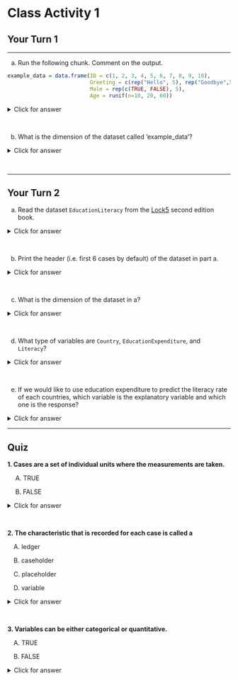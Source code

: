 
# Class Activity 1

## Your Turn 1

---------------------------------------------------

a. Run the following chunk. Comment on the output.

```r
example_data = data.frame(ID = c(1, 2, 3, 4, 5, 6, 7, 8, 9, 10),
                          Greeting = c(rep("Hello", 5), rep("Goodbye",5)),
                          Male = rep(c(TRUE, FALSE), 5),
                          Age = runif(n=10, 20, 60))
```


<details>
<summary><red>Click for answer</red></summary>
```r
example_data
```

*Answer:* We see a data frame with four columns, where the first column is an `identifier` for the cases. We have information on the greeting types, gender, and age on these cases in the remaining columns.
</details>


<br>


b. What is the dimension of the dataset called 'example_data'?

<details>
<summary><red>Click for answer</red></summary>

```r
dim(example_data)
nrow(example_data)
ncol(example_data)
```

*Answer:* There are 10 rows and 4 columns.
</details>

<br>

---------------------------------------------------

## Your Turn 2


a. Read the dataset `EducationLiteracy` from the [Lock5](https://www.lock5stat.com/datapage2e.html) second edition book.

<details>
<summary><red>Click for answer</red></summary>

```r
# read in the data
education_lock5 <- read.csv("https://www.lock5stat.com/datasets2e/EducationLiteracy.csv")
```

</details>

<br>



b. Print the header (i.e. first 6 cases by default) of the dataset in part a.

<details>
<summary><red>Click for answer</red></summary>

```r
head(education_lock5)
```

</details>

<br>



c. What is the dimension of the dataset in a?


<details>
<summary><red>Click for answer</red></summary>

```r
dim(education_lock5)
```
*Answer:* There are 188 rows and 3 columns.

</details>


<br>


d. What type of variables are `Country`, `EducationExpenditure`, and `Literacy`?

<details>
<summary><red>Click for answer</red></summary>
*Answer:* `Country` is a categorical variable. `EducationExpenditure` and `Literacy` are both quantitative variables.
</details>



<br>



e. If we would like to use education expenditure to predict the literacy rate of each countries, which variable is the explanatory variable and which one is the response?


<details>
<summary><red>Click for answer</red></summary>
*Answer:* The education expenditure is the explanatory variable, and the literacy rate is the response.
</details>


---------------------------------------------------------------------

## Quiz

**1. Cases are a set of individual units where the measurements are taken.**

&emsp;  A. TRUE
  
&emsp;  B. FALSE

<details>
<summary><red>Click for answer</red></summary>
TRUE
</details><br>

**2. The characteristic that is recorded for each case is called a**

&emsp;A. ledger

&emsp;B. caseholder

&emsp;C. placeholder

&emsp;D. variable

<details>
<summary><red>Click for answer</red></summary>
variable
</details><br>


**3. Variables can be either categorical or quantitative.**

&emsp;A. TRUE

&emsp;B. FALSE

<details>
<summary><red>Click for answer</red></summary>
TRUE
</details><br>




